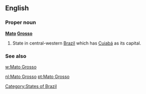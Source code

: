 ==English==

===Proper noun===
'''[[Mato]] [[Grosso]]'''

# State in central-western [[Brazil]] which has [[Cuiabá]] as its capital.

===See also===
[[w:Mato Grosso]]

[[Category:States of Brazil]]

[[nl:Mato Grosso]]
[[pt:Mato Grosso]]